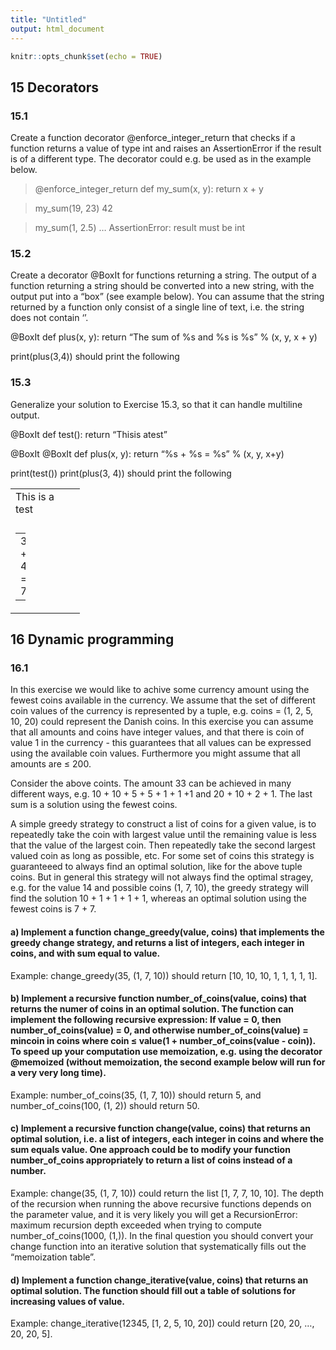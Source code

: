 ```yaml
---
title: "Untitled"
output: html_document
---
```


```r
knitr::opts_chunk$set(echo = TRUE)
```


## 15 Decorators

### 15.1

Create a function decorator @enforce_integer_return that checks if a function returns a value of type int and raises an AssertionError if the result is of a different type. The decorator could e.g. be used as in the example below.

> @enforce_integer_return
  def my_sum(x, y):
      return x + y

> my_sum(19, 23)
42

> my_sum(1, 2.5)
...
AssertionError: result must be int

### 15.2

Create a decorator @BoxIt for functions returning a string. The output of a function returning a string should be converted into a new string, with the output put into a "box" (see example below). You can assume that the string returned by a function only consist of a single line of text, i.e. the string does not contain '\n'.

@BoxIt
def plus(x, y):
    return "The sum of %s and %s is %s" % (x, y, x + y)

print(plus(3,4))
should print the following

<!-- --------------------------- -->
<!-- | The sum of 3 and 4 is 7 | -->
<!-- --------------------------- -->

### 15.3

Generalize your solution to Exercise 15.3, so that it can handle multiline output.

@BoxIt
def test():
    return "This\n   is a\n      test"

@BoxIt
@BoxIt
def plus(x, y):
    return "%s + %s = %s" % (x, y, x+y)

print(test())
print(plus(3, 4))
should print the following

+------------+
| This       |
|    is a    |
|       test |
+------------+
+---------------+
| +-----------+ |
| | 3 + 4 = 7 | |
| +-----------+ |
+---------------+

## 16 Dynamic programming

### 16.1

In this exercise we would like to achive some currency amount using the fewest coins available in the currency. We assume that the set of different coin values of the currency is represented by a tuple, e.g. coins = (1, 2, 5, 10, 20) could represent the Danish coins. In this exercise you can assume that all amounts and coins have integer values, and that there is coin of value 1 in the currency - this guarantees that all values can be expressed using the available coin values. Furthermore you might assume that all amounts are ≤ 200.

Consider the above coints. The amount 33 can be achieved in many different ways, e.g. 10 + 10 + 5 + 5 + 1 + 1 +1 and 20 + 10 + 2 + 1. The last sum is a solution using the fewest coins.

A simple greedy strategy to construct a list of coins for a given value, is to repeatedly take the coin with largest value until the remaining value is less that the value of the largest coin. Then repeatedly take the second largest valued coin as long as possible, etc. For some set of coins this strategy is guaranteeed to always find an optimal solution, like for the above tuple coins. But in general this strategy will not always find the optimal stragey, e.g. for the value 14 and possible coins (1, 7, 10), the greedy strategy will find the solution 10 + 1 + 1 + 1 + 1, whereas an optimal solution using the fewest coins is 7 + 7.

#### a) Implement a function change_greedy(value, coins) that implements the greedy change strategy, and returns a list of integers, each integer in coins, and with sum equal to value.

Example: change_greedy(35, (1, 7, 10)) should return [10, 10, 10, 1, 1, 1, 1, 1].


#### b) Implement a recursive function number_of_coins(value, coins) that returns the numer of coins in an optimal solution. The function can implement the following recursive expression: If value = 0, then number_of_coins(value) = 0, and otherwise number_of_coins(value) = mincoin in coins where coin ≤ value(1 + number_of_coins(value - coin)). To speed up your computation use memoization, e.g. using the decorator @memoized (without memoization, the second example below will run for a very very long time).
Example: number_of_coins(35, (1, 7, 10)) should return 5, and number_of_coins(100, (1, 2)) should return 50.


#### c) Implement a recursive function change(value, coins) that returns an optimal solution, i.e. a list of integers, each integer in coins and where the sum equals value. One approach could be to modify your function number_of_coins appropriately to return a list of coins instead of a number.

Example: change(35, (1, 7, 10)) could return the list [1, 7, 7, 10, 10].
The depth of the recursion when running the above recursive functions depends on the parameter value, and it is very likely you will get a RecursionError: maximum recursion depth exceeded when trying to compute number_of_coins(1000, (1,)). In the final question you should convert your change function into an iterative solution that systematically fills out the "memoization table".

#### d) Implement a function change_iterative(value, coins) that returns an optimal solution. The function should fill out a table of solutions for increasing values of value.
Example: change_iterative(12345, [1, 2, 5, 10, 20]) could return [20, 20, ..., 20, 20, 5].

